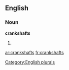 
==English==

===Noun===
'''crankshafts'''

# {{plural of|[[crankshaft]]}}

[[Category:English plurals]]

[[ar:crankshafts]]
[[fr:crankshafts]]